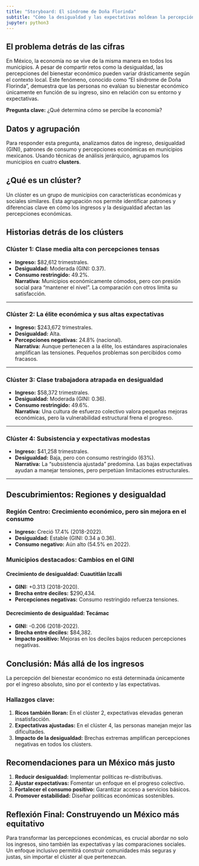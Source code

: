 ```yaml
---
title: "Storyboard: El síndrome de Doña Florinda"
subtitle: "Cómo la desigualdad y las expectativas moldean la percepción económica en México"
jupyter: python3
---
```


## El problema detrás de las cifras

En México, la economía no se vive de la misma manera en todos los municipios. A pesar de compartir retos como la desigualdad, las percepciones del bienestar económico pueden variar drásticamente según el contexto local. Este fenómeno, conocido como "El síndrome de Doña Florinda", demuestra que las personas no evalúan su bienestar económico únicamente en función de su ingreso, sino en relación con su entorno y expectativas.

**Pregunta clave:** ¿Qué determina cómo se percibe la economía?

## Datos y agrupación

Para responder esta pregunta, analizamos datos de ingreso, desigualdad (GINI), patrones de consumo y percepciones económicas en municipios mexicanos. Usando técnicas de análisis jerárquico, agrupamos los municipios en cuatro **clusters**.

::: {.callout-warning collapse="true" icon="false"}
## ¿Qué es un clúster?

Un clúster es un grupo de municipios con características económicas y sociales similares. Esta agrupación nos permite identificar patrones y diferencias clave en cómo los ingresos y la desigualdad afectan las percepciones económicas.
:::

## Historias detrás de los clústers

### **Clúster 1:** Clase media alta con percepciones tensas

-   **Ingreso:** \$82,612 trimestrales.\
-   **Desigualdad:** Moderada (GINI: 0.37).\
-   **Consumo restringido:** 49.2%.\
    **Narrativa:** Municipios económicamente cómodos, pero con presión social para "mantener el nivel". La comparación con otros limita su satisfacción.

------------------------------------------------------------------------

### **Clúster 2:** La élite económica y sus altas expectativas

-   **Ingreso:** \$243,672 trimestrales.\
-   **Desigualdad:** Alta.\
-   **Percepciones negativas:** 24.8% (nacional).\
    **Narrativa:** Aunque pertenecen a la élite, los estándares aspiracionales amplifican las tensiones. Pequeños problemas son percibidos como fracasos.

------------------------------------------------------------------------

### **Clúster 3:** Clase trabajadora atrapada en desigualdad

-   **Ingreso:** \$58,372 trimestrales.\
-   **Desigualdad:** Moderada (GINI: 0.36).\
-   **Consumo restringido:** 49.6%.\
    **Narrativa:** Una cultura de esfuerzo colectivo valora pequeñas mejoras económicas, pero la vulnerabilidad estructural frena el progreso.

------------------------------------------------------------------------

### **Clúster 4:** Subsistencia y expectativas modestas

-   **Ingreso:** \$41,258 trimestrales.\
-   **Desigualdad:** Baja, pero con consumo restringido (63%).\
    **Narrativa:** La "subsistencia ajustada" predomina. Las bajas expectativas ayudan a manejar tensiones, pero perpetúan limitaciones estructurales.

------------------------------------------------------------------------

## Descubrimientos: Regiones y desigualdad

### **Región Centro:** Crecimiento económico, pero sin mejora en el consumo

-   **Ingreso:** Creció 17.4% (2018-2022).\
-   **Desigualdad:** Estable (GINI: 0.34 a 0.36).\
-   **Consumo negativo:** Aún alto (54.5% en 2022).

### **Municipios destacados: Cambios en el GINI**

#### **Crecimiento de desigualdad: Cuautitlán Izcalli**

-   **GINI:** +0.313 (2018-2020).\
-   **Brecha entre deciles:** \$290,434.\
-   **Percepciones negativas:** Consumo restringido refuerza tensiones.

#### **Decrecimiento de desigualdad: Tecámac**

-   **GINI:** -0.206 (2018-2022).\
-   **Brecha entre deciles:** \$84,382.\
-   **Impacto positivo:** Mejoras en los deciles bajos reducen percepciones negativas.

## Conclusión: Más allá de los ingresos

La percepción del bienestar económico no está determinada únicamente por el ingreso absoluto, sino por el contexto y las expectativas.

### **Hallazgos clave:**

1.  **Ricos también lloran:** En el clúster 2, expectativas elevadas generan insatisfacción.\
2.  **Expectativas ajustadas:** En el clúster 4, las personas manejan mejor las dificultades.\
3.  **Impacto de la desigualdad:** Brechas extremas amplifican percepciones negativas en todos los clústers.

## Recomendaciones para un México más justo

1.  **Reducir desigualdad:** Implementar políticas re-distributivas.\
2.  **Ajustar expectativas:** Fomentar un enfoque en el progreso colectivo.\
3.  **Fortalecer el consumo positivo:** Garantizar acceso a servicios básicos.\
4.  **Promover estabilidad:** Diseñar políticas económicas sostenibles.

## Reflexión Final: Construyendo un México más equitativo

Para transformar las percepciones económicas, es crucial abordar no solo los ingresos, sino también las expectativas y las comparaciones sociales. Un enfoque inclusivo permitirá construir comunidades más seguras y justas, sin importar el clúster al que pertenezcan.
